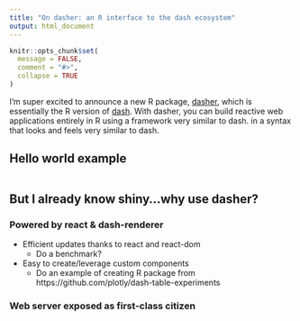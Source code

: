 ```yaml
---
title: "On dasher: an R interface to the dash ecosystem"
output: html_document
---
```


```r
knitr::opts_chunk$set(
  message = FALSE,
  comment = "#>",
  collapse = TRUE
)
```

I'm super excited to announce a new R package, [dasher](https://github.com/plotly/dasher), which is essentially the R version of [dash](https://plot.ly/dash/). With dasher, you can build reactive web applications entirely in R using a framework very similar to dash. in a syntax that looks and feels very similar to dash. 

## Hello world example

```r

```

## But I already know shiny...why use dasher?

### Powered by react & dash-renderer

* Efficient updates thanks to react and react-dom
  * Do a benchmark?
* Easy to create/leverage custom components
  * Do an example of creating R package from https://github.com/plotly/dash-table-experiments

### Web server exposed as first-class citizen











